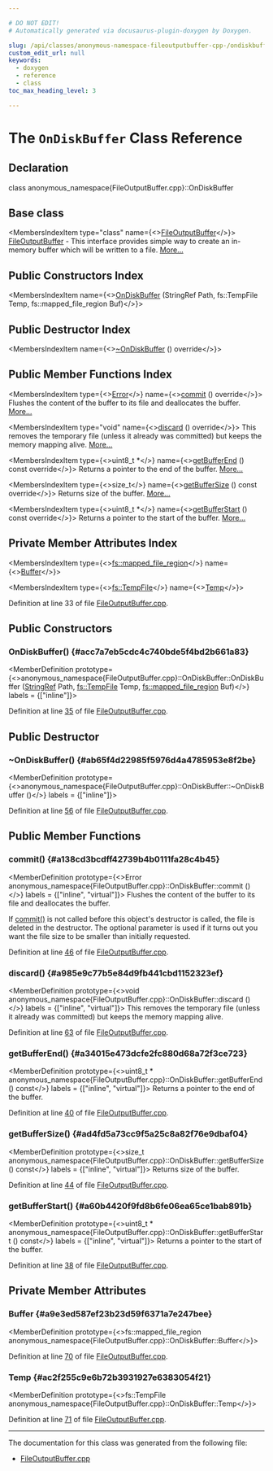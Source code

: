```yaml
---

# DO NOT EDIT!
# Automatically generated via docusaurus-plugin-doxygen by Doxygen.

slug: /api/classes/anonymous-namespace-fileoutputbuffer-cpp-/ondiskbuffer
custom_edit_url: null
keywords:
  - doxygen
  - reference
  - class
toc_max_heading_level: 3

---
```





# The `OnDiskBuffer` Class Reference

<DoxygenPage pluginConfig={pluginConfig}>



## Declaration

<CodeBlock>class anonymous_namespace{FileOutputBuffer.cpp}::OnDiskBuffer</CodeBlock>

## Base class

<MembersIndex>

<MembersIndexItem
  type="class"
  name={<><a href="/docs/api/classes/llvm/fileoutputbuffer">FileOutputBuffer</a></>}>
<a href="/docs/api/classes/llvm/fileoutputbuffer">FileOutputBuffer</a> - This interface provides simple way to create an in-memory buffer which will be written to a file. <a href="/docs/api/classes/llvm/fileoutputbuffer/#details">More...</a>
</MembersIndexItem>

</MembersIndex>

## Public Constructors Index

<MembersIndex>

<MembersIndexItem
  name={<><a href="#acc7a7eb5cdc4c740bde5f4bd2b661a83">OnDiskBuffer</a> (StringRef Path, fs::TempFile Temp, fs::mapped&#95;file&#95;region Buf)</>}>
</MembersIndexItem>

</MembersIndex>

## Public Destructor Index

<MembersIndex>

<MembersIndexItem
  name={<><a href="#ab65f4d22985f5976d4a4785953e8f2be">~OnDiskBuffer</a> () override</>}>
</MembersIndexItem>

</MembersIndex>

## Public Member Functions Index

<MembersIndex>

<MembersIndexItem
  type={<><a href="/docs/api/classes/llvm/error">Error</a></>}
  name={<><a href="#a138cd3bcdff42739b4b0111fa28c4b45">commit</a> () override</>}>
Flushes the content of the buffer to its file and deallocates the buffer. <a href="#a138cd3bcdff42739b4b0111fa28c4b45">More...</a>
</MembersIndexItem>

<MembersIndexItem
  type="void"
  name={<><a href="#a985e9c77b5e84d9fb441cbd1152323ef">discard</a> () override</>}>
This removes the temporary file (unless it already was committed) but keeps the memory mapping alive. <a href="#a985e9c77b5e84d9fb441cbd1152323ef">More...</a>
</MembersIndexItem>

<MembersIndexItem
  type={<>uint8&#95;t &#42;</>}
  name={<><a href="#a34015e473dcfe2fc880d68a72f3ce723">getBufferEnd</a> () const override</>}>
Returns a pointer to the end of the buffer. <a href="#a34015e473dcfe2fc880d68a72f3ce723">More...</a>
</MembersIndexItem>

<MembersIndexItem
  type={<>size&#95;t</>}
  name={<><a href="#ad4fd5a73cc9f5a25c8a82f76e9dbaf04">getBufferSize</a> () const override</>}>
Returns size of the buffer. <a href="#ad4fd5a73cc9f5a25c8a82f76e9dbaf04">More...</a>
</MembersIndexItem>

<MembersIndexItem
  type={<>uint8&#95;t &#42;</>}
  name={<><a href="#a60b4420f9fd8b6fe06ea65ce1bab891b">getBufferStart</a> () const override</>}>
Returns a pointer to the start of the buffer. <a href="#a60b4420f9fd8b6fe06ea65ce1bab891b">More...</a>
</MembersIndexItem>

</MembersIndex>

## Private Member Attributes Index

<MembersIndex>

<MembersIndexItem
  type={<><a href="/docs/api/classes/llvm/sys/fs/mapped-file-region">fs::mapped&#95;file&#95;region</a></>}
  name={<><a href="#a9e3ed587ef23b23d59f6371a7e247bee">Buffer</a></>}>
</MembersIndexItem>

<MembersIndexItem
  type={<><a href="/docs/api/classes/llvm/sys/fs/tempfile">fs::TempFile</a></>}
  name={<><a href="#ac2f255c9e6b72b3931927e6383054f21">Temp</a></>}>
</MembersIndexItem>

</MembersIndex>


Definition at line 33 of file <a href="/docs/api/files/lib/lib/support/fileoutputbuffer-cpp">FileOutputBuffer.cpp</a>.

<SectionDefinition>

## Public Constructors

### OnDiskBuffer() {#acc7a7eb5cdc4c740bde5f4bd2b661a83}

<MemberDefinition
  prototype={<>anonymous&#95;namespace&#123;FileOutputBuffer.cpp&#125;::OnDiskBuffer::OnDiskBuffer (<a href="/docs/api/classes/llvm/stringref">StringRef</a> Path, <a href="/docs/api/classes/llvm/sys/fs/tempfile">fs::TempFile</a> Temp, <a href="/docs/api/classes/llvm/sys/fs/mapped-file-region">fs::mapped&#95;file&#95;region</a> Buf)</>}
  labels = {["inline"]}>

Definition at line <a href="/docs/api/files/lib/lib/support/fileoutputbuffer-cpp/#l00035">35</a> of file <a href="/docs/api/files/lib/lib/support/fileoutputbuffer-cpp">FileOutputBuffer.cpp</a>.
</MemberDefinition>

</SectionDefinition>

<SectionDefinition>

## Public Destructor

### ~OnDiskBuffer() {#ab65f4d22985f5976d4a4785953e8f2be}

<MemberDefinition
  prototype={<>anonymous&#95;namespace&#123;FileOutputBuffer.cpp&#125;::OnDiskBuffer::~OnDiskBuffer ()</>}
  labels = {["inline"]}>

Definition at line <a href="/docs/api/files/lib/lib/support/fileoutputbuffer-cpp/#l00056">56</a> of file <a href="/docs/api/files/lib/lib/support/fileoutputbuffer-cpp">FileOutputBuffer.cpp</a>.
</MemberDefinition>

</SectionDefinition>

<SectionDefinition>

## Public Member Functions

### commit() {#a138cd3bcdff42739b4b0111fa28c4b45}

<MemberDefinition
  prototype={<>Error anonymous&#95;namespace&#123;FileOutputBuffer.cpp&#125;::OnDiskBuffer::commit ()</>}
  labels = {["inline", "virtual"]}>
Flushes the content of the buffer to its file and deallocates the buffer.

If <a href="#a138cd3bcdff42739b4b0111fa28c4b45">commit()</a> is not called before this object&#39;s destructor is called, the file is deleted in the destructor. The optional parameter is used if it turns out you want the file size to be smaller than initially requested.

Definition at line <a href="/docs/api/files/lib/lib/support/fileoutputbuffer-cpp/#l00046">46</a> of file <a href="/docs/api/files/lib/lib/support/fileoutputbuffer-cpp">FileOutputBuffer.cpp</a>.
</MemberDefinition>

### discard() {#a985e9c77b5e84d9fb441cbd1152323ef}

<MemberDefinition
  prototype={<>void anonymous&#95;namespace&#123;FileOutputBuffer.cpp&#125;::OnDiskBuffer::discard ()</>}
  labels = {["inline", "virtual"]}>
This removes the temporary file (unless it already was committed) but keeps the memory mapping alive.

Definition at line <a href="/docs/api/files/lib/lib/support/fileoutputbuffer-cpp/#l00063">63</a> of file <a href="/docs/api/files/lib/lib/support/fileoutputbuffer-cpp">FileOutputBuffer.cpp</a>.
</MemberDefinition>

### getBufferEnd() {#a34015e473dcfe2fc880d68a72f3ce723}

<MemberDefinition
  prototype={<>uint8&#95;t &#42; anonymous&#95;namespace&#123;FileOutputBuffer.cpp&#125;::OnDiskBuffer::getBufferEnd () const</>}
  labels = {["inline", "virtual"]}>
Returns a pointer to the end of the buffer.

Definition at line <a href="/docs/api/files/lib/lib/support/fileoutputbuffer-cpp/#l00040">40</a> of file <a href="/docs/api/files/lib/lib/support/fileoutputbuffer-cpp">FileOutputBuffer.cpp</a>.
</MemberDefinition>

### getBufferSize() {#ad4fd5a73cc9f5a25c8a82f76e9dbaf04}

<MemberDefinition
  prototype={<>size&#95;t anonymous&#95;namespace&#123;FileOutputBuffer.cpp&#125;::OnDiskBuffer::getBufferSize () const</>}
  labels = {["inline", "virtual"]}>
Returns size of the buffer.

Definition at line <a href="/docs/api/files/lib/lib/support/fileoutputbuffer-cpp/#l00044">44</a> of file <a href="/docs/api/files/lib/lib/support/fileoutputbuffer-cpp">FileOutputBuffer.cpp</a>.
</MemberDefinition>

### getBufferStart() {#a60b4420f9fd8b6fe06ea65ce1bab891b}

<MemberDefinition
  prototype={<>uint8&#95;t &#42; anonymous&#95;namespace&#123;FileOutputBuffer.cpp&#125;::OnDiskBuffer::getBufferStart () const</>}
  labels = {["inline", "virtual"]}>
Returns a pointer to the start of the buffer.

Definition at line <a href="/docs/api/files/lib/lib/support/fileoutputbuffer-cpp/#l00038">38</a> of file <a href="/docs/api/files/lib/lib/support/fileoutputbuffer-cpp">FileOutputBuffer.cpp</a>.
</MemberDefinition>

</SectionDefinition>

<SectionDefinition>

## Private Member Attributes

### Buffer {#a9e3ed587ef23b23d59f6371a7e247bee}

<MemberDefinition
  prototype={<>fs::mapped&#95;file&#95;region anonymous&#95;namespace&#123;FileOutputBuffer.cpp&#125;::OnDiskBuffer::Buffer</>}>

Definition at line <a href="/docs/api/files/lib/lib/support/fileoutputbuffer-cpp/#l00070">70</a> of file <a href="/docs/api/files/lib/lib/support/fileoutputbuffer-cpp">FileOutputBuffer.cpp</a>.
</MemberDefinition>

### Temp {#ac2f255c9e6b72b3931927e6383054f21}

<MemberDefinition
  prototype={<>fs::TempFile anonymous&#95;namespace&#123;FileOutputBuffer.cpp&#125;::OnDiskBuffer::Temp</>}>

Definition at line <a href="/docs/api/files/lib/lib/support/fileoutputbuffer-cpp/#l00071">71</a> of file <a href="/docs/api/files/lib/lib/support/fileoutputbuffer-cpp">FileOutputBuffer.cpp</a>.
</MemberDefinition>

</SectionDefinition>

<hr/>

The documentation for this class was generated from the following file:

<ul>
<li><a href="/docs/api/files/lib/lib/support/fileoutputbuffer-cpp">FileOutputBuffer.cpp</a></li>
</ul>

</DoxygenPage>
